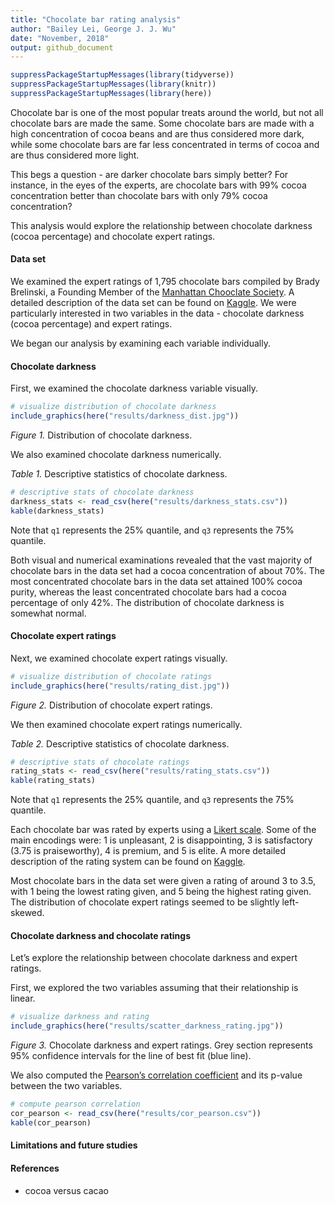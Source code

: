 ```yaml
---
title: "Chocolate bar rating analysis"
author: "Bailey Lei, George J. J. Wu"
date: "November, 2018"
output: github_document
---
```


```r
suppressPackageStartupMessages(library(tidyverse))
suppressPackageStartupMessages(library(knitr))
suppressPackageStartupMessages(library(here))
```


Chocolate bar is one of the most popular treats around the world, but not all chocolate bars are made the same. Some chocolate bars are made with a high concentration of cocoa beans and are thus considered more dark, while some chocolate bars are far less concentrated in terms of cocoa and are thus considered more light.

This begs a question - are darker chocolate bars simply better? For instance, in the eyes of the experts, are chocolate bars with 99% cocoa concentration better than chocolate bars with only 79% cocoa concentration?  

This analysis would explore the relationship between chocolate darkness (cocoa percentage) and chocolate expert ratings.

#### Data set

We examined the expert ratings of 1,795 chocolate bars compiled by Brady Brelinski, a Founding Member of the [Manhattan Chooclate Society](http://flavorsofcacao.com/index.html). A detailed description of the data set can be found on [Kaggle](https://www.kaggle.com/rtatman/chocolate-bar-ratings). We were particularly interested in two variables in the data - chocolate darkness (cocoa percentage) and expert ratings.

We began our analysis by examining each variable individually.

#### Chocolate darkness

First, we examined the chocolate darkness variable visually.

```r
# visualize distribution of chocolate darkness
include_graphics(here("results/darkness_dist.jpg"))
```

*Figure 1.* Distribution of chocolate darkness.

We also examined chocolate darkness numerically.

*Table 1.* Descriptive statistics of chocolate darkness. 

```r
# descriptive stats of chocolate darkness
darkness_stats <- read_csv(here("results/darkness_stats.csv"))
kable(darkness_stats)
```

Note that `q1` represents the 25% quantile, and `q3` represents the 75% quantile.

Both visual and numerical examinations revealed that the vast majority of chocolate bars in the data set had a cocoa concentration of about 70%. The most concentrated chocolate bars in the data set attained 100% cocoa purity, whereas the least concentrated chocolate bars had a cocoa percentage of only 42%. The distribution of chocolate darkness is somewhat normal.

#### Chocolate expert ratings

Next, we examined chocolate expert ratings visually.

```r
# visualize distribution of chocolate ratings
include_graphics(here("results/rating_dist.jpg"))
```

*Figure 2.* Distribution of chocolate expert ratings.

We then examined chocolate expert ratings numerically.

*Table 2.* Descriptive statistics of chocolate darkness. 

```r
# descriptive stats of chocolate ratings
rating_stats <- read_csv(here("results/rating_stats.csv"))
kable(rating_stats)
```

Note that `q1` represents the 25% quantile, and `q3` represents the 75% quantile.

Each chocolate bar was rated by experts using a [Likert scale](https://en.wikipedia.org/wiki/Likert_scale). Some of the main encodings were: 1 is unpleasant, 2 is disappointing, 3 is satisfactory (3.75 is praiseworthy), 4 is premium, and 5 is elite. A more detailed description of the rating system can be found on [Kaggle](https://www.kaggle.com/rtatman/chocolate-bar-ratings/home).

Most chocolate bars in the data set were given a rating of around 3 to 3.5, with 1 being the lowest rating given, and 5 being the highest rating given. The distribution of chocolate expert ratings seemed to be slightly left-skewed.

#### Chocolate darkness and chocolate ratings

Let's explore the relationship between chocolate darkness and expert ratings.

First, we explored the two variables assuming that their relationship is linear.

```r
# visualize darkness and rating
include_graphics(here("results/scatter_darkness_rating.jpg"))
```

*Figure 3.* Chocolate darkness and expert ratings. Grey section represents 95% confidence intervals for the line of best fit (blue line).

We also computed the [Pearson's correlation coefficient](https://en.wikipedia.org/wiki/Pearson_correlation_coefficient) and its p-value between the two variables.

```r
# compute pearson correlation
cor_pearson <- read_csv(here("results/cor_pearson.csv"))
kable(cor_pearson)
```



#### Limitations and future studies

#### References

- cocoa versus cacao
